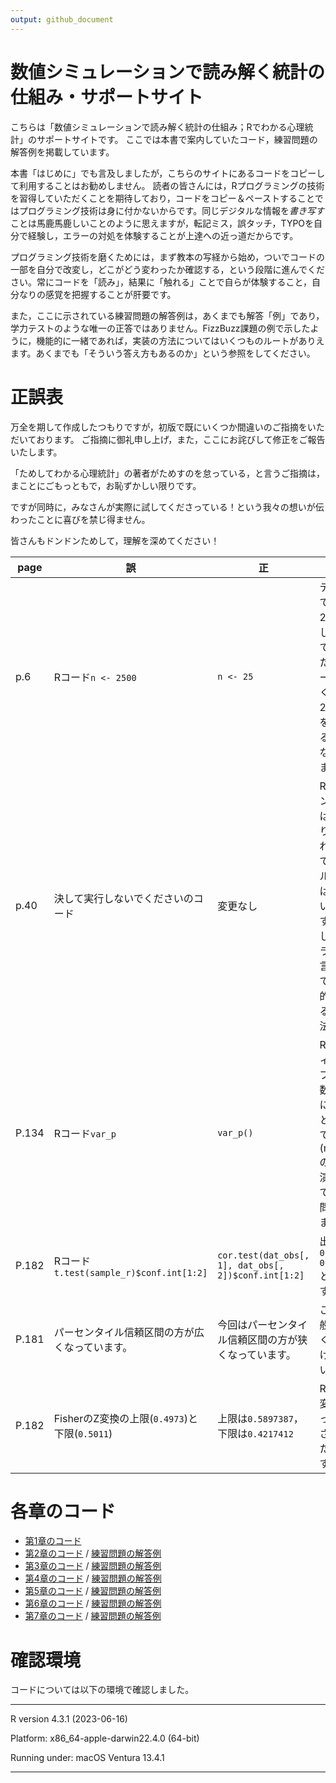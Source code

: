 ```yaml
---
output: github_document
---
```


# 数値シミュレーションで読み解く統計の仕組み・サポートサイト

こちらは「数値シミュレーションで読み解く統計の仕組み；Rでわかる心理統計」のサポートサイトです。
ここでは本書で案内していたコード，練習問題の解答例を掲載しています。

本書「はじめに」でも言及しましたが，こちらのサイトにあるコードをコピーして利用することはお勧めしません。
読者の皆さんには，Rプログラミングの技術を習得していただくことを期待しており，コードをコピー＆ペーストすることではプログラミング技術は身に付かないからです。同じデジタルな情報を*書き写す*ことは馬鹿馬鹿しいことのように思えますが，転記ミス，誤タッチ，TYPOを自分で経験し，エラーの対処を体験することが上達への近っ道だからです。

プログラミング技術を磨くためには，まず教本の写経から始め，ついでコードの一部を自分で改変し，どこがどう変わったか確認する，という段階に進んでください。常にコードを「読み」，結果に「触れる」ことで自らが体験すること，自分なりの感覚を把握することが肝要です。

また，ここに示されている練習問題の解答例は，あくまでも解答「例」であり，学力テストのような唯一の正答ではありません。FizzBuzz課題の例で示したように，機能的に一緒であれば，実装の方法についてはいくつものルートがありえます。あくまでも「そういう答え方もあるのか」という参照をしてください。

# 正誤表

万全を期して作成したつもりですが，初版で既にいくつか間違いのご指摘をいただいております。
ご指摘に御礼申し上げ，また，ここにお詫びして修正をご報告いたします。


「ためしてわかる心理統計」の著者がためすのを怠っている，と言うご指摘は，まことにごもっともで，お恥ずかしい限りです。

ですが同時に，みなさんが実際に試してくださっている！という我々の想いが伝わったことに喜びを禁じ得ません。

皆さんもドンドンためして，理解を深めてください！


| page | 誤 | 正 | 解説 | 
| ------ | ------ | ------ |---- |
| p.6　 | Rコード`n <- 2500` | `n <- 25` | テキストでは$n=25$の例として示していましたが，コードは続く$n=2500$の例を実行するものになっていました。 |
| p.40  | 決して実行しないでくださいのコード | 変更なし | Rではカウンタ変数は別途割り当てられるので，永久ループにはならないそうです。しかしプログラミング言語として，一般的に避けるべき作法です。|
| P.134 | Rコード`var_p` | `var_p()` | Rのネイティブパイプは，関数()の形に渡すことが必要です(magritterのパイプ演算子`%>%`であれば問題ありません) |
| P.182 | Rコード`t.test(sample_r)$conf.int[1:2]` | `cor.test(dat_obs[, 1], dat_obs[, 2])$conf.int[1:2]` | 出力も`[1] 0.3787639 0.8187475`となります。 |
| P.181 | パーセンタイル信頼区間の方が広くなっています。|今回はパーセンタイル信頼区間の方が狭くなっています。|ここは一般的に狭くなるわけではないので。|
| P.182 | FisherのZ変換の上限(`0.4973`)と下限(`0.5011`) | 上限は`0.5897387`，下限は`0.4217412` | Rのコード変更に伴って修正させていただきます。 |

# 各章のコード

- [第1章のコード](ch1/ch1.R)
- [第2章のコード](ch2/ch2.R) / [練習問題の解答例](ch2/ch2_practice.R)
- [第3章のコード](ch3/ch3.R) / [練習問題の解答例](ch3/ch3_practice.R)
- [第4章のコード](ch4/ch4.R) / [練習問題の解答例](ch4/ch4_practice.R)
- [第5章のコード](ch5.ch5.R) / [練習問題の解答例](ch5/ch5_practice.R)
- [第6章のコード](ch6/ch6.R) / [練習問題の解答例](ch6/ch6_practice.R)
- [第7章のコード](ch7/ch7.R) / [練習問題の解答例](ch7/ch7_practice.R)

# 確認環境

コードについては以下の環境で確認しました。

------------------------------------------------------------------------

R version 4.3.1 (2023-06-16)

Platform: x86_64-apple-darwin22.4.0 (64-bit)

Running under: macOS Ventura 13.4.1

------------------------------------------------------------------------
